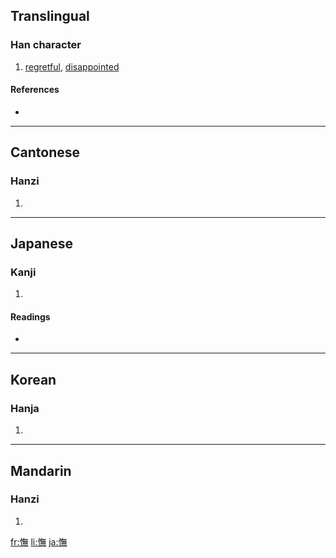 {{see|怃}}
==Translingual==

===Han character===
{{Han char|rn=61|rad=心|as=12|sn=15|four=9803<sub>1</sub>|canj=心人廿火 (POTF)}}

# [[regretful]], [[disappointed]]

====References====
* {{Han ref|kx=0404.010|dkj=11259|dj=0744.080|hdz=42355.010|uh=61AE|ud=25006|bh=BCAD|bd=48301}}

----

==Cantonese==

===Hanzi===
{{yue-hanzi|jyut=|y=mou5}}

# {{defn|Cantonese}}

----

==Japanese==

===Kanji===
{{ja-kanji|grade=|rs=心12}}

# {{defn|Japanese}}

====Readings====
* {{ja-readings|on=[[ぶ]] (bu), [[こ]] (ko)|kun=[[いつくしむ]] (itsukushimu)}}

----

==Korean==

===Hanja===
{{ko-hanja|hangeul=무|eumhun=|rv=mu|mr=mu|y=mu}}

# {{defn|Korean}}

----

==Mandarin==

===Hanzi===
{{cmn-hanzi|sim=怃|pin=[[jī]] ([[ji1]]), [[jiǎo]] ([[jiao3]]), [[wǔ]] ([[wu3]])|wg=chi<sup>1</sup>, chiao<sup>3</sup>, wu<sup>3</sup>}}

# {{defn|Mandarin}}

[[fr:憮]]
[[li:憮]]
[[ja:憮]]